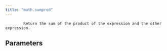 ```yaml
---
title: "math.sumprod"
---
```


            Return the sum of the product of the expression and the other expression.
            

## Parameters
<ParamField body="other" type="NumericValue" required="true" >
</ParamField>
